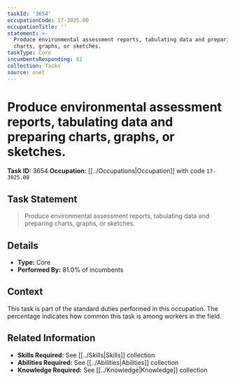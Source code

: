 ```yaml
---
taskId: '3654'
occupationCode: 17-3025.00
occupationTitle: ''
statement: >-
  Produce environmental assessment reports, tabulating data and preparing
  charts, graphs, or sketches.
taskType: Core
incumbentsResponding: 81
collection: Tasks
source: onet
---
```

# Produce environmental assessment reports, tabulating data and preparing charts, graphs, or sketches.

**Task ID:** 3654
**Occupation:** [[../Occupations|Occupation]] with code `17-3025.00`

## Task Statement

> Produce environmental assessment reports, tabulating data and preparing charts, graphs, or sketches.

## Details

- **Type:** Core
- **Performed By:** 81.0% of incumbents

## Context

This task is part of the standard duties performed in this occupation. The percentage indicates how common this task is among workers in the field.

## Related Information

- **Skills Required:** See [[../Skills|Skills]] collection
- **Abilities Required:** See [[../Abilities|Abilities]] collection
- **Knowledge Required:** See [[../Knowledge|Knowledge]] collection
